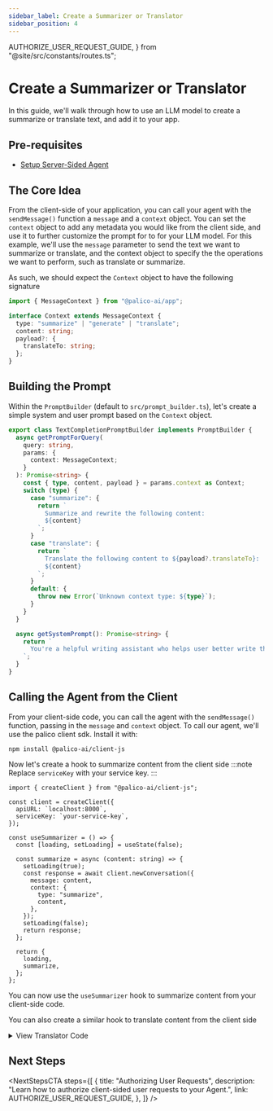 ```yaml
---
sidebar_label: Create a Summarizer or Translator
sidebar_position: 4
---
```

  AUTHORIZE_USER_REQUEST_GUIDE,
} from "@site/src/constants/routes.ts";

# Create a Summarizer or Translator

In this guide, we'll walk through how to use an LLM model to create a summarize or translate text, and add it to your app.

## Pre-requisites

- [Setup Server-Sided Agent](./getting_started.mdx)

## The Core Idea

From the client-side of your application, you can call your agent with the `sendMessage()` function a `message` and a `context` object. You can set the `context` object to add any metadata you would like from the client side, and use it to further customize the prompt for to for your LLM model. For this example, we'll use the `message` parameter to send the text we want to summarize or translate, and the context object to specify the the operations we want to perform, such as translate or summarize.

As such, we should expect the `Context` object to have the following signature

```typescript
import { MessageContext } from "@palico-ai/app";

interface Context extends MessageContext {
  type: "summarize" | "generate" | "translate";
  content: string;
  payload?: {
    translateTo: string;
  };
}
```

## Building the Prompt

Within the `PromptBuilder` (default to `src/prompt_builder.ts`), let's create a simple system and user prompt based on the `Context` object.

```typescript title="[agent]/src/prompt_builder.ts"
export class TextCompletionPromptBuilder implements PromptBuilder {
  async getPromptForQuery(
    query: string,
    params: {
      context: MessageContext;
    }
  ): Promise<string> {
    const { type, content, payload } = params.context as Context;
    switch (type) {
      case "summarize": {
        return `
          Summarize and rewrite the following content:
          ${content}
        `;
      }
      case "translate": {
        return `
          Translate the following content to ${payload?.translateTo}:
          ${content}
        `;
      }
      default: {
        throw new Error(`Unknown context type: ${type}`);
      }
    }
  }

  async getSystemPrompt(): Promise<string> {
    return `
      You're a helpful writing assistant who helps user better write their card descriptions.
    `;
  }
}
```

## Calling the Agent from the Client

From your client-side code, you can call the agent with the `sendMessage()` function, passing in the `message` and `context` object. To call our agent, we'll use the palico client sdk. Install it with:

```
npm install @palico-ai/client-js
```

Now let's create a hook to summarize content from the client side
:::note
Replace `serviceKey` with your service key.
:::

```tsx title="use_summarizer.tsx"
import { createClient } from "@palico-ai/client-js";

const client = createClient({
  apiURL: `localhost:8000`,
  serviceKey: `your-service-key`,
});

const useSummarizer = () => {
  const [loading, setLoading] = useState(false);

  const summarize = async (content: string) => {
    setLoading(true);
    const response = await client.newConversation({
      message: content,
      context: {
        type: "summarize",
        content,
      },
    });
    setLoading(false);
    return response;
  };

  return {
    loading,
    summarize,
  };
};
```
You can now use the `useSummarizer` hook to summarize content from your client-side code. 

You can also create a similar hook to translate content from the client side
<details>
<summary>View Translator Code</summary>

```tsx title="use_translator.tsx"
const useTranslator = () => {
  const [loading, setLoading] = useState(false);

  const translate = async (content: string, toLang: string) => {
    setLoading(true);
    const response = await client.newConversation({
      message: content,
      context: {
        type: "summarize",
        content,
        payload: {
          translateTo: toLang,
        },
      },
    });
    setLoading(false);
    return response;
  };

  return {
    loading,
    summarize,
  };
};
```
</details>

## Next Steps

<NextStepsCTA
  steps={[
    {
      title: "Authorizing User Requests",
      description:
        "Learn how to authorize client-sided user requests to your Agent.",
      link: AUTHORIZE_USER_REQUEST_GUIDE,
    },
  ]}
/>